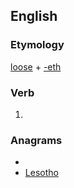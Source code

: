 ==English==

===Etymology===
[[loose]] + [[-eth]]

===Verb===
{{en-verb form}}

# {{archaic third-person singular of|loose}}

===Anagrams===
* {{alphagram|ehloost}}
* [[Lesotho#English|Lesotho]]